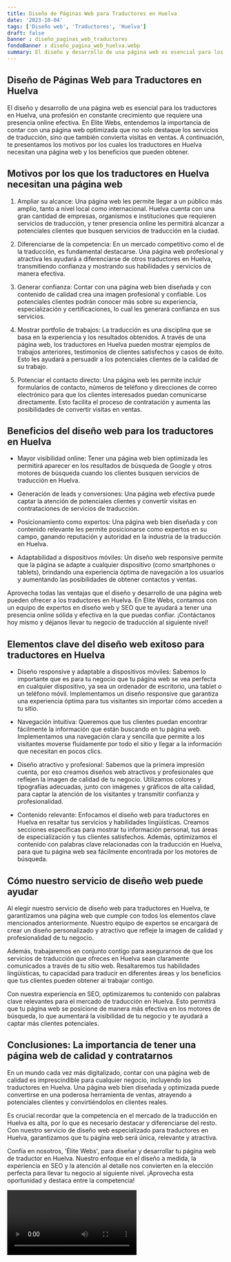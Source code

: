 ```yaml
---
title: Diseño de Páginas Web para Traductores en Huelva
date: '2023-10-04'
tags: ['Diseño web', 'Traductores', 'Huelva']
draft: false
banner : diseño_paginas_web_traductores
fondoBanner : diseño_pagina_web_huelva.webp
summary: El diseño y desarrollo de una página web es esencial para los traductores en Huelva, una profesión en constante crecimiento que requiere una presencia online efectiva. En Elite Webs, entendemos la importancia de contar con una página web optimizada que no solo destaque los servicios de traducción, sino que también convierta visitas en ventas. A continuación, te presentamos los motivos por los cuales los traductores en Huelva necesitan una página web y los beneficios que pueden obtener.
---
```


## Diseño de Páginas Web para Traductores en Huelva

El diseño y desarrollo de una página web es esencial para los traductores en Huelva, una profesión en constante crecimiento que requiere una presencia online efectiva. En Elite Webs, entendemos la importancia de contar con una página web optimizada que no solo destaque los servicios de traducción, sino que también convierta visitas en ventas. A continuación, te presentamos los motivos por los cuales los traductores en Huelva necesitan una página web y los beneficios que pueden obtener.

## Motivos por los que los traductores en Huelva necesitan una página web

1. Ampliar su alcance: Una página web les permite llegar a un público más amplio, tanto a nivel local como internacional. Huelva cuenta con una gran cantidad de empresas, organismos e instituciones que requieren servicios de traducción, y tener presencia online les permitirá alcanzar a potenciales clientes que busquen servicios de traducción en la ciudad.

2. Diferenciarse de la competencia: En un mercado competitivo como el de la traducción, es fundamental destacarse. Una página web profesional y atractiva les ayudará a diferenciarse de otros traductores en Huelva, transmitiendo confianza y mostrando sus habilidades y servicios de manera efectiva.

3. Generar confianza: Contar con una página web bien diseñada y con contenido de calidad crea una imagen profesional y confiable. Los potenciales clientes podrán conocer más sobre su experiencia, especialización y certificaciones, lo cual les generará confianza en sus servicios.

4. Mostrar portfolio de trabajos: La traducción es una disciplina que se basa en la experiencia y los resultados obtenidos. A través de una página web, los traductores en Huelva pueden mostrar ejemplos de trabajos anteriores, testimonios de clientes satisfechos y casos de éxito. Esto les ayudará a persuadir a los potenciales clientes de la calidad de su trabajo.

5. Potenciar el contacto directo: Una página web les permite incluir formularios de contacto, números de teléfono y direcciones de correo electrónico para que los clientes interesados puedan comunicarse directamente. Esto facilita el proceso de contratación y aumenta las posibilidades de convertir visitas en ventas.

## Beneficios del diseño web para los traductores en Huelva

- Mayor visibilidad online: Tener una página web bien optimizada les permitirá aparecer en los resultados de búsqueda de Google y otros motores de búsqueda cuando los clientes busquen servicios de traducción en Huelva.

- Generación de leads y conversiones: Una página web efectiva puede captar la atención de potenciales clientes y convertir visitas en contrataciones de servicios de traducción.

- Posicionamiento como expertos: Una página web bien diseñada y con contenido relevante les permite posicionarse como expertos en su campo, ganando reputación y autoridad en la industria de la traducción en Huelva.

- Adaptabilidad a dispositivos móviles: Un diseño web responsive permite que la página se adapte a cualquier dispositivo (como smartphones o tablets), brindando una experiencia óptima de navegación a los usuarios y aumentando las posibilidades de obtener contactos y ventas.

Aprovecha todas las ventajas que el diseño y desarrollo de una página web pueden ofrecer a los traductores en Huelva. En Elite Webs, contamos con un equipo de expertos en diseño web y SEO que te ayudará a tener una presencia online sólida y efectiva en la que puedas confiar. ¡Contáctanos hoy mismo y déjanos llevar tu negocio de traducción al siguiente nivel!

<GifSeo />

<Cta />

## Elementos clave del diseño web exitoso para traductores en Huelva

- Diseño responsive y adaptable a dispositivos móviles: Sabemos lo importante que es para tu negocio que tu página web se vea perfecta en cualquier dispositivo, ya sea un ordenador de escritorio, una tablet o un teléfono móvil. Implementamos un diseño responsive que garantiza una experiencia óptima para tus visitantes sin importar cómo acceden a tu sitio.

- Navegación intuitiva: Queremos que tus clientes puedan encontrar fácilmente la información que están buscando en tu página web. Implementamos una navegación clara y sencilla que permite a los visitantes moverse fluidamente por todo el sitio y llegar a la información que necesitan en pocos clics.

- Diseño atractivo y profesional: Sabemos que la primera impresión cuenta, por eso creamos diseños web atractivos y profesionales que reflejen la imagen de calidad de tu negocio. Utilizamos colores y tipografías adecuadas, junto con imágenes y gráficos de alta calidad, para captar la atención de los visitantes y transmitir confianza y profesionalidad.

- Contenido relevante: Enfocamos el diseño web para traductores en Huelva en resaltar tus servicios y habilidades lingüísticas. Creamos secciones específicas para mostrar tu información personal, tus áreas de especialización y tus clientes satisfechos. Además, optimizamos el contenido con palabras clave relacionadas con la traducción en Huelva, para que tu página web sea fácilmente encontrada por los motores de búsqueda.

## Cómo nuestro servicio de diseño web puede ayudar

Al elegir nuestro servicio de diseño web para traductores en Huelva, te garantizamos una página web que cumple con todos los elementos clave mencionados anteriormente. Nuestro equipo de expertos se encargará de crear un diseño personalizado y atractivo que refleje la imagen de calidad y profesionalidad de tu negocio.

Además, trabajaremos en conjunto contigo para asegurarnos de que los servicios de traducción que ofreces en Huelva sean claramente comunicados a través de tu sitio web. Resaltaremos tus habilidades lingüísticas, tu capacidad para traducir en diferentes áreas y los beneficios que tus clientes pueden obtener al trabajar contigo.

Con nuestra experiencia en SEO, optimizaremos tu contenido con palabras clave relevantes para el mercado de traducción en Huelva. Esto permitirá que tu página web se posicione de manera más efectiva en los motores de búsqueda, lo que aumentará la visibilidad de tu negocio y te ayudará a captar más clientes potenciales.

## Conclusiones: La importancia de tener una página web de calidad y contratarnos

En un mundo cada vez más digitalizado, contar con una página web de calidad es imprescindible para cualquier negocio, incluyendo los traductores en Huelva. Una página web bien diseñada y optimizada puede convertirse en una poderosa herramienta de ventas, atrayendo a potenciales clientes y convirtiéndolos en clientes reales.

Es crucial recordar que la competencia en el mercado de la traducción en Huelva es alta, por lo que es necesario destacar y diferenciarse del resto. Con nuestro servicio de diseño web especializado para traductores en Huelva, garantizamos que tu página web será única, relevante y atractiva.

Confía en nosotros, 'Élite Webs', para diseñar y desarrollar tu página web de traductor en Huelva. Nuestro enfoque en el diseño a medida, la experiencia en SEO y la atención al detalle nos convierten en la elección perfecta para llevar tu negocio al siguiente nivel. ¡Aprovecha esta oportunidad y destaca entre la competencia!

<Video />

<CtaBot job='Traductores' city='Huelva'/>

<Gmaps query='Huelva+españa+maps' />